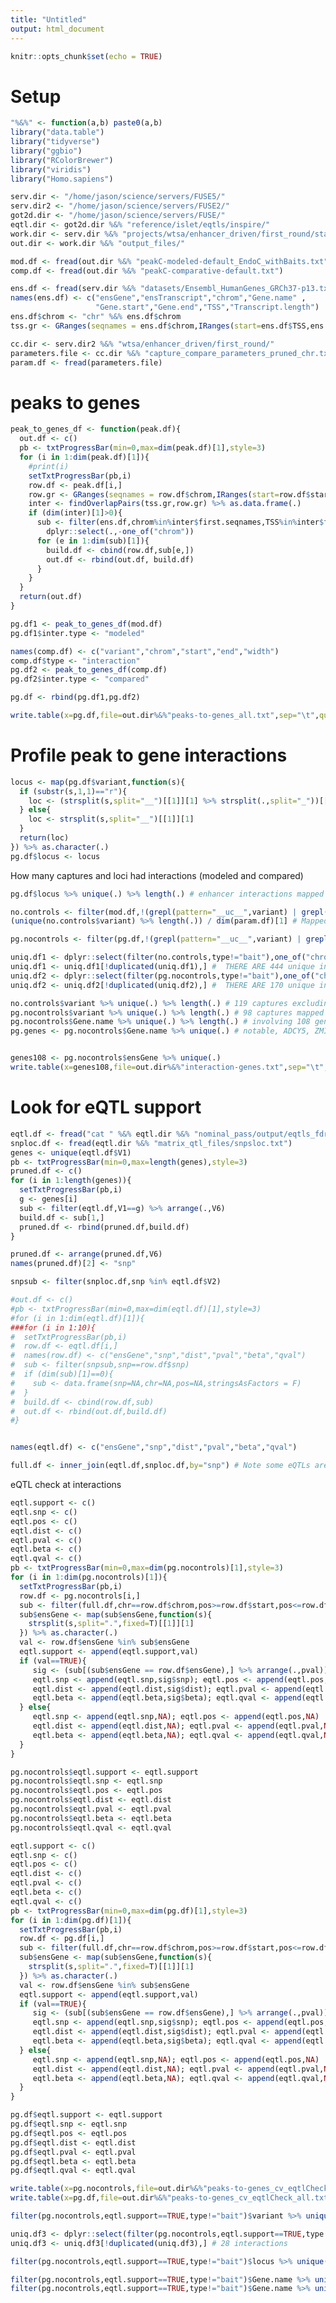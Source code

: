 ```yaml
---
title: "Untitled"
output: html_document
---
```


```r
knitr::opts_chunk$set(echo = TRUE)
```

# Setup 

```r

"%&%" <- function(a,b) paste0(a,b)
library("data.table")
library("tidyverse")
library("ggbio")
library("RColorBrewer")
library("viridis")
library("Homo.sapiens")

serv.dir <- "/home/jason/science/servers/FUSE5/"
serv.dir2 <- "/home/jason/science/servers/FUSE2/"
got2d.dir <- "/home/jason/science/servers/FUSE/" 
eqtl.dir <- got2d.dir %&% "reference/islet/eqtls/inspire/"
work.dir <- serv.dir %&% "projects/wtsa/enhancer_driven/first_round/statistical_anlayses/"
out.dir <- work.dir %&% "output_files/"

mod.df <- fread(out.dir %&% "peakC-modeled-default_EndoC_withBaits.txt")
comp.df <- fread(out.dir %&% "peakC-comparative-default.txt")

ens.df <- fread(serv.dir %&% "datasets/Ensembl_HumanGenes_GRCh37-p13.txt")
names(ens.df) <- c("ensGene","ensTranscript","chrom","Gene.name" ,
                   "Gene.start","Gene.end","TSS","Transcript.length")
ens.df$chrom <- "chr" %&% ens.df$chrom
tss.gr <- GRanges(seqnames = ens.df$chrom,IRanges(start=ens.df$TSS,ens.df$TSS))

cc.dir <- serv.dir2 %&% "wtsa/enhancer_driven/first_round/"
parameters.file <- cc.dir %&% "capture_compare_parameters_pruned_chr.txt" 
param.df <- fread(parameters.file)

```

# peaks to genes 

```r

peak_to_genes_df <- function(peak.df){
  out.df <- c()
  pb <- txtProgressBar(min=0,max=dim(peak.df)[1],style=3)
  for (i in 1:dim(peak.df)[1]){
    #print(i)
    setTxtProgressBar(pb,i)
    row.df <- peak.df[i,]
    row.gr <- GRanges(seqnames = row.df$chrom,IRanges(start=row.df$start,end=row.df$end))
    inter <- findOverlapPairs(tss.gr,row.gr) %>% as.data.frame(.)
    if (dim(inter)[1]>0){
      sub <- filter(ens.df,chrom%in%inter$first.seqnames,TSS%in%inter$first.start) %>% 
        dplyr::select(.,-one_of("chrom"))
      for (e in 1:dim(sub)[1]){
        build.df <- cbind(row.df,sub[e,])
        out.df <- rbind(out.df, build.df)
      }
    }
  } 
  return(out.df)
}


```


```r

pg.df1 <- peak_to_genes_df(mod.df)
pg.df1$inter.type <- "modeled"

names(comp.df) <- c("variant","chrom","start","end","width")
comp.df$type <- "interaction"
pg.df2 <- peak_to_genes_df(comp.df)
pg.df2$inter.type <- "compared"

pg.df <- rbind(pg.df1,pg.df2)

write.table(x=pg.df,file=out.dir%&%"peaks-to-genes_all.txt",sep="\t",quote=F,row.names=F)

```


# Profile peak to gene interactions 


```r

locus <- map(pg.df$variant,function(s){
  if (substr(s,1,1)=="r"){
    loc <- (strsplit(s,split="__")[[1]][1] %>% strsplit(.,split="_"))[[1]][2]
  } else{
    loc <- strsplit(s,split="__")[[1]][1]
  }
  return(loc)
}) %>% as.character(.)
pg.df$locus <- locus

```


How many captures and loci had interactions (modeled and compared)

```r



pg.df$locus %>% unique(.) %>% length(.) # enhancer interactions mapped at 35 

no.controls <- filter(mod.df,!(grepl(pattern="__uc__",variant) | grepl(pattern="__dc__",variant) ))
(unique(no.controls$variant) %>% length(.)) / dim(param.df)[1] # Mapped significant peakC interactions at 119/187 captures (64%) 

```


```r

pg.nocontrols <- filter(pg.df,!(grepl(pattern="__uc__",variant) | grepl(pattern="__dc__",variant) ))

uniq.df1 <- dplyr::select(filter(no.controls,type!="bait"),one_of("chrom","start","end"))
uniq.df1 <- uniq.df1[!duplicated(uniq.df1),] #  THERE ARE 444 unique interactions (excluding upstream/downstream controls)
uniq.df2 <- dplyr::select(filter(pg.nocontrols,type!="bait"),one_of("chrom","start","end"))
uniq.df2 <- uniq.df2[!duplicated(uniq.df2),] #  THERE ARE 170 unique interactions that map to TSS sites (38%) 

no.controls$variant %>% unique(.) %>% length(.) # 119 captures excluding upstream/downstream controls 
pg.nocontrols$variant %>% unique(.) %>% length(.) # 98 captures mapped to gene tss
pg.nocontrols$Gene.name %>% unique(.) %>% length(.) # involving 108 genes 
pg.genes <- pg.nocontrols$Gene.name %>% unique(.) # notable, ADCY5, ZMIZ1, RREB1, DGKB, and SLC38A11


genes108 <- pg.nocontrols$ensGene %>% unique(.)
write.table(x=genes108,file=out.dir%&%"interaction-genes.txt",sep="\t",quote=F,row.names=F,col.names=F)


```


# Look for eQTL support 


```r

eqtl.df <- fread("cat " %&% eqtl.dir %&% "nominal_pass/output/eqtls_fdr05.txt.gz" %&% " | zmore")
snploc.df <- fread(eqtl.dir %&% "matrix_qtl_files/snpsloc.txt")
genes <- unique(eqtl.df$V1)
pb <- txtProgressBar(min=0,max=length(genes),style=3)
pruned.df <- c()
for (i in 1:length(genes)){
  setTxtProgressBar(pb,i)
  g <- genes[i]
  sub <- filter(eqtl.df,V1==g) %>% arrange(.,V6)
  build.df <- sub[1,]
  pruned.df <- rbind(pruned.df,build.df)
}

pruned.df <- arrange(pruned.df,V6)
names(pruned.df)[2] <- "snp"

snpsub <- filter(snploc.df,snp %in% eqtl.df$V2)

#out.df <- c()
#pb <- txtProgressBar(min=0,max=dim(eqtl.df)[1],style=3)
#for (i in 1:dim(eqtl.df)[1]){
###for (i in 1:10){
#  setTxtProgressBar(pb,i)
#  row.df <- eqtl.df[i,]
#  names(row.df) <- c("ensGene","snp","dist","pval","beta","qval")
#  sub <- filter(snpsub,snp==row.df$snp)
#  if (dim(sub)[1]==0){
#    sub <- data.frame(snp=NA,chr=NA,pos=NA,stringsAsFactors = F)
#  }
#  build.df <- cbind(row.df,sub)
#  out.df <- rbind(out.df,build.df)
#}


names(eqtl.df) <- c("ensGene","snp","dist","pval","beta","qval")

full.df <- inner_join(eqtl.df,snploc.df,by="snp") # Note some eQTLs are missing because of non-mapped coordinates need to further inspect 

```


eQTL check at interactions 

```r

eqtl.support <- c()
eqtl.snp <- c()
eqtl.pos <- c()
eqtl.dist <- c()
eqtl.pval <- c()
eqtl.beta <- c() 
eqtl.qval <- c() 
pb <- txtProgressBar(min=0,max=dim(pg.nocontrols)[1],style=3)
for (i in 1:dim(pg.nocontrols)[1]){
  setTxtProgressBar(pb,i)
  row.df <- pg.nocontrols[i,]
  sub <- filter(full.df,chr==row.df$chrom,pos>=row.df$start,pos<=row.df$end)
  sub$ensGene <- map(sub$ensGene,function(s){
    strsplit(s,split=".",fixed=T)[[1]][1]
  }) %>% as.character(.)
  val <- row.df$ensGene %in% sub$ensGene
  eqtl.support <- append(eqtl.support,val)
  if (val==TRUE){
     sig <- (sub[(sub$ensGene == row.df$ensGene),] %>% arrange(.,pval))[1,]
     eqtl.snp <- append(eqtl.snp,sig$snp); eqtl.pos <- append(eqtl.pos,sig$pos)
     eqtl.dist <- append(eqtl.dist,sig$dist); eqtl.pval <- append(eqtl.pval,sig$pval)
     eqtl.beta <- append(eqtl.beta,sig$beta); eqtl.qval <- append(eqtl.qval,sig$beta)
  } else{
     eqtl.snp <- append(eqtl.snp,NA); eqtl.pos <- append(eqtl.pos,NA)
     eqtl.dist <- append(eqtl.dist,NA); eqtl.pval <- append(eqtl.pval,NA)
     eqtl.beta <- append(eqtl.beta,NA); eqtl.qval <- append(eqtl.qval,NA)    
  }
}

pg.nocontrols$eqtl.support <- eqtl.support
pg.nocontrols$eqtl.snp <- eqtl.snp
pg.nocontrols$eqtl.pos <- eqtl.pos
pg.nocontrols$eqtl.dist <- eqtl.dist
pg.nocontrols$eqtl.pval <- eqtl.pval
pg.nocontrols$eqtl.beta <- eqtl.beta
pg.nocontrols$eqtl.qval <- eqtl.qval


```


```r

eqtl.support <- c()
eqtl.snp <- c()
eqtl.pos <- c()
eqtl.dist <- c()
eqtl.pval <- c()
eqtl.beta <- c() 
eqtl.qval <- c() 
pb <- txtProgressBar(min=0,max=dim(pg.df)[1],style=3)
for (i in 1:dim(pg.df)[1]){
  setTxtProgressBar(pb,i)
  row.df <- pg.df[i,]
  sub <- filter(full.df,chr==row.df$chrom,pos>=row.df$start,pos<=row.df$end)
  sub$ensGene <- map(sub$ensGene,function(s){
    strsplit(s,split=".",fixed=T)[[1]][1]
  }) %>% as.character(.)
  val <- row.df$ensGene %in% sub$ensGene
  eqtl.support <- append(eqtl.support,val)
  if (val==TRUE){
     sig <- (sub[(sub$ensGene == row.df$ensGene),] %>% arrange(.,pval))[1,]
     eqtl.snp <- append(eqtl.snp,sig$snp); eqtl.pos <- append(eqtl.pos,sig$pos)
     eqtl.dist <- append(eqtl.dist,sig$dist); eqtl.pval <- append(eqtl.pval,sig$pval)
     eqtl.beta <- append(eqtl.beta,sig$beta); eqtl.qval <- append(eqtl.qval,sig$beta)
  } else{
     eqtl.snp <- append(eqtl.snp,NA); eqtl.pos <- append(eqtl.pos,NA)
     eqtl.dist <- append(eqtl.dist,NA); eqtl.pval <- append(eqtl.pval,NA)
     eqtl.beta <- append(eqtl.beta,NA); eqtl.qval <- append(eqtl.qval,NA)    
  }
}

pg.df$eqtl.support <- eqtl.support
pg.df$eqtl.snp <- eqtl.snp
pg.df$eqtl.pos <- eqtl.pos
pg.df$eqtl.dist <- eqtl.dist
pg.df$eqtl.pval <- eqtl.pval
pg.df$eqtl.beta <- eqtl.beta
pg.df$eqtl.qval <- eqtl.qval


```



```r

write.table(x=pg.nocontrols,file=out.dir%&%"peaks-to-genes_cv_eqtlCheck_NoControls.txt",sep="\t",quote=F,row.names=F)
write.table(x=pg.df,file=out.dir%&%"peaks-to-genes_cv_eqtlCheck_all.txt",sep="\t",quote=F,row.names=F)

filter(pg.nocontrols,eqtl.support==TRUE,type!="bait")$variant %>% unique(.) %>% length(.) # 24 captures have interactions supported by eQTLs

uniq.df3 <- dplyr::select(filter(pg.nocontrols,eqtl.support==TRUE,type!="bait"),one_of("chrom","start","end"))
uniq.df3 <- uniq.df3[!duplicated(uniq.df3),] # 28 interactions 

filter(pg.nocontrols,eqtl.support==TRUE,type!="bait")$locus %>% unique(.) %>% length(.) # 9 loci 

filter(pg.nocontrols,eqtl.support==TRUE,type!="bait")$Gene.name %>% unique(.) %>% length(.) # 14 egenes 
filter(pg.nocontrols,eqtl.support==TRUE,type!="bait")$Gene.name %>% unique(.)

```

